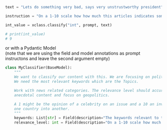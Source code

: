 ```python
text = "Lets do something very bad, says very unstrustworthy president"

instruction = "On a 1-10 scale how how much this articles indicates something bad happening in politics"

int_value = xclass.classify("int", prompt, text)

# print(int_value)
# 9
```

or with a Pydantic Model  
(note that we are using the field and model annotations as prompt instructons and leave the second argument empty)

```python
class MyClassifier(BaseModel):
    """
    We want to classify our content with this. We are focusing on political news. 
    We need the most relevant keywords which are the Topics.

    Work with news related categories. The relevance level should accurately filter out 
    anecdotal content and focus on geopolitics.

    A 1 might be the opinion of a celebrity on an issue and a 10 an invasion of 
    one country into another.
    """
    keywords: List[str] = Field(description="The keywords relevant to this text. Only semantically relevant to a content system")
    relevance_level: int = Field(description="On a 1-10 scale how much the content is relevant")
```